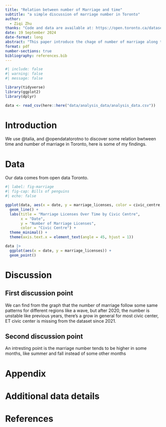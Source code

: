 ```yaml
---
title: "Relation between number of Marriage and time"
subtitle: "a simple discussion of marriage number in Toronto"
author: 
  - Ziqi Zhu
thanks: "Code and data are available at: https://open.toronto.ca/dataset/marriage-licence-statistics/."
date: 19 September 2024
date-format: long
abstract: "This paper introduce the chage of number of marriage along time in Toronto briefly."
format: pdf
number-sections: true
bibliography: references.bib
---
```


```r
#| include: false
#| warning: false
#| message: false

library(tidyverse)
library(ggplot2)
library(dplyr)

data <- read_csv(here::here("data/analysis_data/analysis_data.csv"))
```


# Introduction

We use @talia, and @opendatatorotno to discover some relation bwtween time and number of marriage in Toronto, here is some of my findings.


# Data {#sec-data}

Our data comes from open data Toronto.

```r
#| label: fig-marriage
#| fig-cap: Bills of penguins
#| echo: false

ggplot(data, aes(x = date, y = marriage_licenses, color = civic_centre, group = civic_centre)) +
  geom_line() +
  labs(title = "Marriage Licenses Over Time by Civic Centre",
       x = "Date",
       y = "Number of Marriage Licenses",
       color = "Civic Centre") +
  theme_minimal() +
  theme(axis.text.x = element_text(angle = 45, hjust = 1))

data |> 
  ggplot(aes(x = date, y = marriage_licenses)) +
  geom_point()
```


# Discussion

## First discussion point {#sec-first-point}
We can find from the graph that the number of marriage follow some same patterns for different regions like a wave, but after 2020, the number is unstable like previous years, there's a grow in general for most civic center, ET civic center is missing from the dataset since 2021.

## Second discussion point

An intresting point is the marriage number tends to be higher in some months, like summer and fall instead of some other months

\newpage

\appendix

# Appendix {-}


# Additional data details


# References


